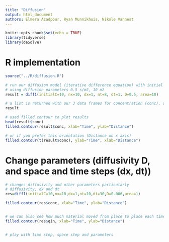 ```yaml
---
title: "Diffusion"
output: html_document
authors: Elmera Azadpour, Ryan Munnikhuis, Nikole Vannest
---
```


```r
knitr::opts_chunk$set(echo = TRUE)
library(tidyverse)
library(deSolve)
```

# R implementation

```r
source("../R/diffusion.R")

# run our diffusion model (iterative difference equation) with initial concentration of 10, for 8 timestep (size 1m), and 10 space steps (size 1s)
# using diffusion parameters 0.5 s/m2, 10 m2
result = diff1(initialC=10, nx=10, dx=1, nt=8, dt=1, D=0.5, area=10)

# a list is returned with our 3 data frames for concentration (conc), qin and qout
result

# used filled contour to plot results
head(result$conc)
filled.contour(result$conc, xlab="Time", ylab="Distance")

# or if you prefer this orientation (Distance on x axis)
filled.contour(t(result$conc), ylab="Time", xlab="Distance")
```

# Change parameters (diffusivity D, and space and time steps (dx, dt))

```r
# changes diffusivity and other parameters particularly
# diffusivity, dx and dt
res=diff1(initialC=10,nx=10,dx=1,nt=10,dt=30,D=0.006,area=1)

filled.contour(res$conc, xlab="Time", ylab="Distance")


# we can also see how much material moved from place to place each time step
filled.contour(res$qin, xlab="Time", ylab="Distance")


# play with time step, space step and parameters


```

